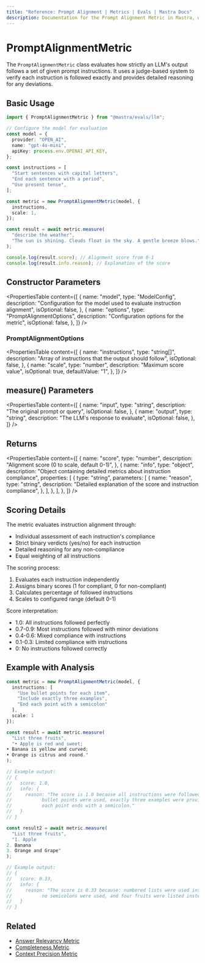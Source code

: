 ```yaml
---
title: "Reference: Prompt Alignment | Metrics | Evals | Mastra Docs"
description: Documentation for the Prompt Alignment Metric in Mastra, which evaluates how well LLM outputs adhere to given prompt instructions.
---
```


# PromptAlignmentMetric

The `PromptAlignmentMetric` class evaluates how strictly an LLM's output follows a set of given prompt instructions. It uses a judge-based system to verify each instruction is followed exactly and provides detailed reasoning for any deviations.

## Basic Usage

```typescript
import { PromptAlignmentMetric } from "@mastra/evals/llm";

// Configure the model for evaluation
const model = {
  provider: "OPEN_AI",
  name: "gpt-4o-mini",
  apiKey: process.env.OPENAI_API_KEY,
};

const instructions = [
  "Start sentences with capital letters",
  "End each sentence with a period",
  "Use present tense",
];

const metric = new PromptAlignmentMetric(model, {
  instructions,
  scale: 1,
});

const result = await metric.measure(
  "describe the weather",
  "The sun is shining. Clouds float in the sky. A gentle breeze blows.",
);

console.log(result.score); // Alignment score from 0-1
console.log(result.info.reason); // Explanation of the score
```

## Constructor Parameters

<PropertiesTable
  content={[
    {
      name: "model",
      type: "ModelConfig",
      description:
        "Configuration for the model used to evaluate instruction alignment",
      isOptional: false,
    },
    {
      name: "options",
      type: "PromptAlignmentOptions",
      description: "Configuration options for the metric",
      isOptional: false,
    },
  ]}
/>

### PromptAlignmentOptions

<PropertiesTable
  content={[
    {
      name: "instructions",
      type: "string[]",
      description: "Array of instructions that the output should follow",
      isOptional: false,
    },
    {
      name: "scale",
      type: "number",
      description: "Maximum score value",
      isOptional: true,
      defaultValue: "1",
    },
  ]}
/>

## measure() Parameters

<PropertiesTable
  content={[
    {
      name: "input",
      type: "string",
      description: "The original prompt or query",
      isOptional: false,
    },
    {
      name: "output",
      type: "string",
      description: "The LLM's response to evaluate",
      isOptional: false,
    },
  ]}
/>

## Returns

<PropertiesTable
  content={[
    {
      name: "score",
      type: "number",
      description: "Alignment score (0 to scale, default 0-1)",
    },
    {
      name: "info",
      type: "object",
      description:
        "Object containing detailed metrics about instruction compliance",
      properties: [
        {
          type: "string",
          parameters: [
            {
              name: "reason",
              type: "string",
              description:
                "Detailed explanation of the score and instruction compliance",
            },
          ],
        },
      ],
    },
  ]}
/>

## Scoring Details

The metric evaluates instruction alignment through:

- Individual assessment of each instruction's compliance
- Strict binary verdicts (yes/no) for each instruction
- Detailed reasoning for any non-compliance
- Equal weighting of all instructions

The scoring process:

1. Evaluates each instruction independently
2. Assigns binary scores (1 for compliant, 0 for non-compliant)
3. Calculates percentage of followed instructions
4. Scales to configured range (default 0-1)

Score interpretation:

- 1.0: All instructions followed perfectly
- 0.7-0.9: Most instructions followed with minor deviations
- 0.4-0.6: Mixed compliance with instructions
- 0.1-0.3: Limited compliance with instructions
- 0: No instructions followed correctly

## Example with Analysis

```typescript
const metric = new PromptAlignmentMetric(model, {
  instructions: [
    "Use bullet points for each item",
    "Include exactly three examples",
    "End each point with a semicolon"
  ],
  scale: 1
});

const result = await metric.measure(
  "List three fruits",
  "• Apple is red and sweet;
• Banana is yellow and curved;
• Orange is citrus and round."
);

// Example output:
// {
//   score: 1.0,
//   info: {
//     reason: "The score is 1.0 because all instructions were followed exactly:
//           bullet points were used, exactly three examples were provided, and
//           each point ends with a semicolon."
//   }
// }

const result2 = await metric.measure(
  "List three fruits",
  "1. Apple
2. Banana
3. Orange and Grape"
);

// Example output:
// {
//   score: 0.33,
//   info: {
//     reason: "The score is 0.33 because: numbered lists were used instead of bullet points,
//           no semicolons were used, and four fruits were listed instead of exactly three."
//   }
// }
```

## Related

- [Answer Relevancy Metric](./answer-relevancy)
- [Completeness Metric](./completeness)
- [Context Precision Metric](./context-precision)
